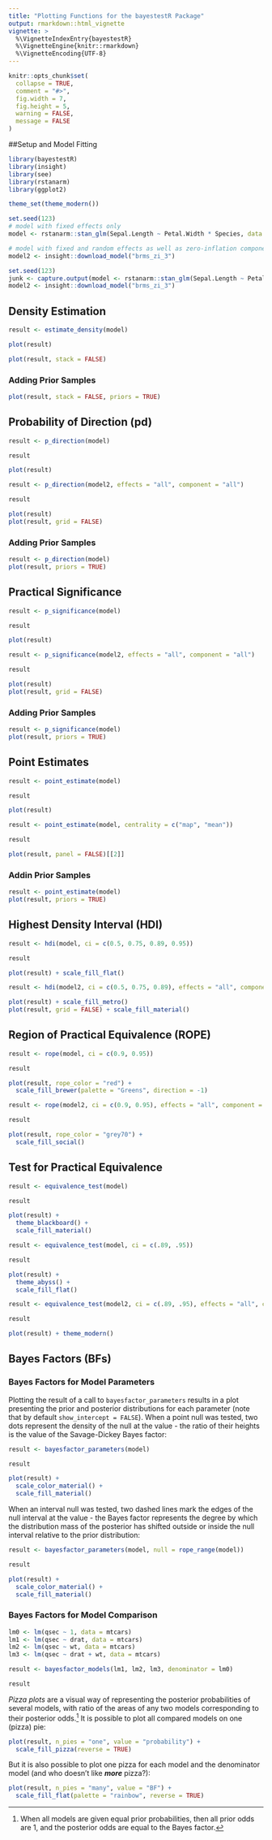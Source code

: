 ```yaml
---
title: "Plotting Functions for the bayestestR Package"
output: rmarkdown::html_vignette
vignette: >
  %\VignetteIndexEntry{bayestestR}
  %\VignetteEngine{knitr::rmarkdown}
  %\VignetteEncoding{UTF-8}
---
```


```r
knitr::opts_chunk$set(
  collapse = TRUE,
  comment = "#>",
  fig.width = 7, 
  fig.height = 5,
  warning = FALSE,
  message = FALSE
)
```

##Setup and Model Fitting

```r
library(bayestestR)
library(insight)
library(see)
library(rstanarm)
library(ggplot2)

theme_set(theme_modern())
```

```r
set.seed(123)
# model with fixed effects only
model <- rstanarm::stan_glm(Sepal.Length ~ Petal.Width * Species, data = iris)

# model with fixed and random effects as well as zero-inflation component
model2 <- insight::download_model("brms_zi_3")
```

```r
set.seed(123)
junk <- capture.output(model <- rstanarm::stan_glm(Sepal.Length ~ Petal.Width * Species, data = iris))
model2 <- insight::download_model("brms_zi_3")
```

## Density Estimation

```r
result <- estimate_density(model)

plot(result)
```

```r
plot(result, stack = FALSE)
```

### Adding Prior Samples

```r
plot(result, stack = FALSE, priors = TRUE)
```


## Probability of Direction (pd)

```r
result <- p_direction(model)

result

plot(result)
```

```r
result <- p_direction(model2, effects = "all", component = "all")

result

plot(result)
plot(result, grid = FALSE)
```

### Adding Prior Samples

```r
result <- p_direction(model)
plot(result, priors = TRUE)
```


## Practical Significance

```r
result <- p_significance(model)

result

plot(result)
```

```r
result <- p_significance(model2, effects = "all", component = "all")

result

plot(result)
plot(result, grid = FALSE)
```

### Adding Prior Samples

```r
result <- p_significance(model)
plot(result, priors = TRUE)
```


## Point Estimates

```r
result <- point_estimate(model)

result

plot(result)
```

```r
result <- point_estimate(model, centrality = c("map", "mean"))

result

plot(result, panel = FALSE)[[2]]
```


### Addin Prior Samples

```r
result <- point_estimate(model)
plot(result, priors = TRUE)
```


## Highest Density Interval (HDI)

```r
result <- hdi(model, ci = c(0.5, 0.75, 0.89, 0.95))

result

plot(result) + scale_fill_flat()
```

```r
result <- hdi(model2, ci = c(0.5, 0.75, 0.89), effects = "all", component = "all")

plot(result) + scale_fill_metro()
plot(result, grid = FALSE) + scale_fill_material()
```

## Region of Practical Equivalence (ROPE)

```r
result <- rope(model, ci = c(0.9, 0.95))

result

plot(result, rope_color = "red") +
  scale_fill_brewer(palette = "Greens", direction = -1)
```

```r
result <- rope(model2, ci = c(0.9, 0.95), effects = "all", component = "all")

result 

plot(result, rope_color = "grey70") +
  scale_fill_social()
```

## Test for Practical Equivalence

```r
result <- equivalence_test(model)

result

plot(result) +
  theme_blackboard() +
  scale_fill_material()
```

```r
result <- equivalence_test(model, ci = c(.89, .95))

result

plot(result) +
  theme_abyss() +
  scale_fill_flat()
```

```r
result <- equivalence_test(model2, ci = c(.89, .95), effects = "all", component = "all")

result

plot(result) + theme_modern()
```


## Bayes Factors (BFs)

### Bayes Factors for Model Parameters

Plotting the result of a call to `bayesfactor_parameters` results in a plot presenting the prior and posterior distributions for each parameter (note that by default `show_intercept = FALSE`). When a point null was tested, two dots represent the density of the null at the value - the ratio of their heights is the value of the Savage-Dickey Bayes factor:

```r
result <- bayesfactor_parameters(model)

result

plot(result) +
  scale_color_material() +
  scale_fill_material()
```

When an interval null was tested, two dashed lines mark the edges of the null interval at the value - the Bayes factor represents the degree by which the distribution mass of the posterior has shifted outside or inside the null interval relative to the prior distribution:

```r
result <- bayesfactor_parameters(model, null = rope_range(model))

result

plot(result) +
  scale_color_material() +
  scale_fill_material()
```

### Bayes Factors for Model Comparison

```r
lm0 <- lm(qsec ~ 1, data = mtcars)
lm1 <- lm(qsec ~ drat, data = mtcars)
lm2 <- lm(qsec ~ wt, data = mtcars)
lm3 <- lm(qsec ~ drat + wt, data = mtcars)

result <- bayesfactor_models(lm1, lm2, lm3, denominator = lm0)

result
```

*Pizza plots* are a visual way of representing the posterior probabilities of several models, with ratio of the areas of any two models corresponding to their posterior odds.^[When all models are given equal prior probabilities, then all prior odds are 1, and the posterior odds are equal to the Bayes factor.] It is possible to plot all compared models on one (pizza) pie:

```r
plot(result, n_pies = "one", value = "probability") +
  scale_fill_pizza(reverse = TRUE) 
```

But it is also possible to plot one pizza for each model and the denominator model (and who doesn't like ***more*** pizza?):

```r
plot(result, n_pies = "many", value = "BF") +
  scale_fill_flat(palette = "rainbow", reverse = TRUE)
```